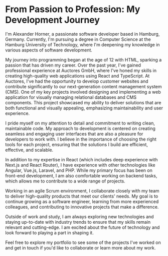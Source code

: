 
# From Passion to Profession: My Development Journey

I'm Alexander Horner, a passionate software developer based in Hamburg, Germany. Currently, I'm pursuing a degree in Computer Science at the Hamburg University of Technology, where I'm deepening my knowledge in various aspects of software development.

My journey into programming began at the age of 12 with HTML, sparking a passion that has driven my career. Over the past year, I've gained professional experience at Auctores GmbH, where I've honed my skills in creating high-quality web applications using React and TypeScript. At Auctores, I've had the opportunity to develop customer websites and contribute significantly to our next-generation content management system (CMS). One of my key projects involved designing and implementing a web application for visually managing relational databases and CMS components. This project showcased my ability to deliver solutions that are both functional and visually appealing, emphasizing maintainability and user experience.

I pride myself on my attention to detail and commitment to writing clean, maintainable code. My approach to development is centered on creating seamless and engaging user interfaces that are also a pleasure for developers to work with. I believe in the importance of choosing the right tools for each project, ensuring that the solutions I build are efficient, effective, and scalable.

In addition to my expertise in React (which includes deep experience with Next.js and React Router), I have experience with other technologies like Angular, Vue.js, Laravel, and PHP. While my primary focus has been on front-end development, I am also comfortable working on backend tasks, which allows me to contribute to a wide range of projects.

Working in an agile Scrum environment, I collaborate closely with my team to deliver high-quality products that meet our clients' needs. My goal is to continue growing as a software engineer, learning from more experienced colleagues, and contributing to innovative projects that make a difference.

Outside of work and study, I am always exploring new technologies and staying up-to-date with industry trends to ensure that my skills remain relevant and cutting-edge. I am excited about the future of technology and look forward to playing a part in shaping it.

Feel free to explore my portfolio to see some of the projects I've worked on and get in touch if you'd like to collaborate or learn more about my work.
